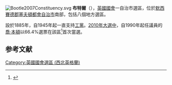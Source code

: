 [[File:Bootle2007Constituency.svg|right]]
'''布特爾'''（{{lang-en|Bootle}}），[[英國|英國]][[英國國會|國會]]一自治市選區，位於[[默西賽德郡|默西賽德郡]][[塞夫頓都會自治市|塞夫頓都會自治市]]南部，包括八個地方選區。

設於1885年，自1945年起一直支持[[工黨_(英國)|工黨]]。[[2010年英國大選|2010年大選中]]，自1990年起任議員的[[喬·本頓|喬·本頓]]以66.4%選票在該區<ref name="">{{cite news
|publisher=[[英國廣播公司|英國廣播公司]]
|date=2010年5月7日
|title=Election 2010/Constituency/Bootle
|url=http://news.bbc.co.uk/1/shared/election2010/results/constituency/a52.stm
|accessdate=2010年10月18日
|archive-date=2017年8月23日
|archive-url=https://web.archive.org/web/20170823090427/http://news.bbc.co.uk/1/shared/election2010/results/constituency/a52.stm
|dead-url=no
}}</ref>首次當選。

==参考文献==
<div class="references-small">
<references></references>
</div>

{{DEFAULTSORT:Bootle (UK Parliament constituency)}}
[[Category:英國國會選區_(西北英格蘭)|Category:英國國會選區 (西北英格蘭)]]